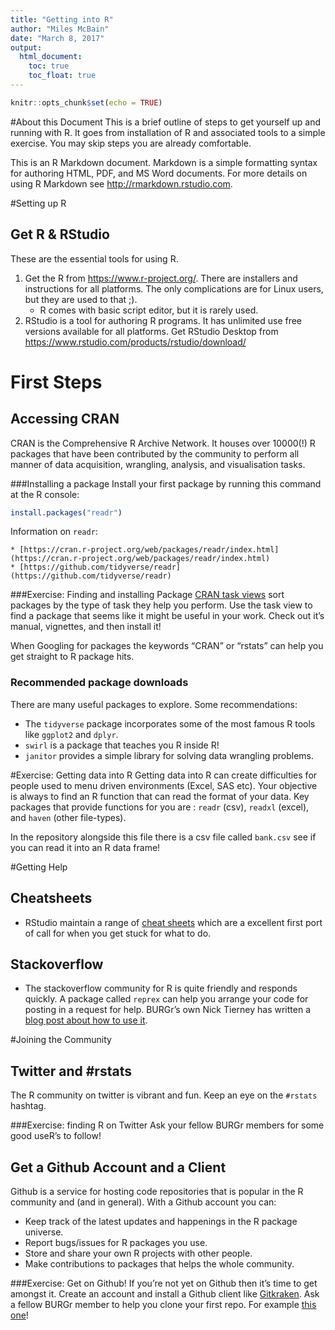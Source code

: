 ```yaml
---
title: "Getting into R"
author: "Miles McBain"
date: "March 8, 2017"
output: 
  html_document:
    toc: true
    toc_float: true
---
```


```r
knitr::opts_chunk$set(echo = TRUE)
```

#About this Document
This is a brief outline of steps to get yourself up and running with R. It goes from installation of R and associated tools to a simple exercise. You may skip steps you are already comfortable.

This is an R Markdown document. Markdown is a simple formatting syntax for authoring HTML, PDF, and MS Word documents. For more details on using R Markdown see <http://rmarkdown.rstudio.com>.

#Setting up R

## Get R & RStudio
These are the essential tools for using R.

1. Get the R from [https://www.r-project.org/](https://www.r-project.org/). There are installers and instructions for all platforms. The only complications are for Linux users, but they are used to that ;).
    * R comes with basic script editor, but it is rarely used.

2. RStudio is a tool for authoring R programs. It has unlimited use free versions available for all platforms. Get RStudio Desktop from [https://www.rstudio.com/products/rstudio/download/](https://www.rstudio.com/products/rstudio/download/)

# First Steps

## Accessing CRAN
CRAN is the Comprehensive R Archive Network. It houses over 10000(!) R packages that have been contributed by the community to perform all manner of data acquisition, wrangling, analysis, and visualisation tasks.

###Installing a package
Install your first package by running this command at the R console:
```r
install.packages("readr")
```

Information on `readr`:

    * [https://cran.r-project.org/web/packages/readr/index.html](https://cran.r-project.org/web/packages/readr/index.html)
    * [https://github.com/tidyverse/readr](https://github.com/tidyverse/readr)

###Exercise: Finding and installing Package
[CRAN task views](https://cran.r-project.org/web/views/) sort packages by the type of task they help you perform. Use the task view to find a package that seems like it might be useful in your work. Check out it's manual, vignettes, and then install it!

When Googling for packages the keywords "CRAN" or "rstats" can help you get straight to R package hits.

### Recommended package downloads
There are many useful packages to explore. Some recommendations:

* The `tidyverse` package incorporates some of the most famous R tools like `ggplot2` and `dplyr`.
* `swirl` is a package that teaches you R inside R!
* `janitor` provides a simple library for solving data wrangling problems. 

#Exercise: Getting data into R
Getting data into R can create difficulties for people used to menu driven environments (Excel, SAS etc). Your objective is always to find an R function that can read the format of your data. Key packages that provide functions for you are : `readr` (csv), `readxl` (excel), and `haven` (other file-types).

In the repository alongside this file there is a csv file called `bank.csv` see if you can read it into an R data frame!

#Getting Help

## Cheatsheets

* RStudio maintain a range of [cheat sheets](https://www.rstudio.com/resources/cheatsheets/) which are a excellent first port of call for when you get stuck for what to do.

## Stackoverflow
* The stackoverflow community for R is quite friendly and responds quickly. A package called `reprex` can help you arrange your code for posting in a request for help. BURGr's own Nick Tierney has written a [blog post about how to use it](http://www.njtierney.com/r/rbloggers/2017/01/11/reprex-magic/). 

#Joining the Community

## Twitter and #rstats
The R community on twitter is vibrant and fun. Keep an eye on the `#rstats` hashtag.

###Exercise: finding R on Twitter
Ask your fellow BURGr members for some good useR's to follow!

## Get a Github Account and a Client
Github is a service for hosting code repositories that is popular in the R community and (and in general). With a Github account you can:

* Keep track of the latest updates and happenings in the R package universe.
* Report bugs/issues for R packages you use.
* Store and share your own R projects with other people.
* Make contributions to packages that helps the whole community.

###Exercise: Get on Github!
If you're not yet on Github then it's time to get amongst it. Create an account and install a Github client like [Gitkraken](https://www.gitkraken.com/). Ask a fellow BURGr member to help you clone your first repo. For example [this one](https://github.com/AU-BURGr/data_exercises)!


    